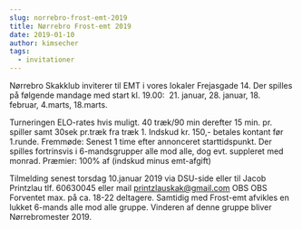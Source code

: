```yaml
---
slug: norrebro-frost-emt-2019
title: Nørrebro Frost-emt 2019
date: 2019-01-10
author: kimsecher
tags:
  - invitationer
---
```

Nørrebro Skakklub inviterer til EMT i vores lokaler Frejasgade 14.
Der spilles på følgende mandage med start kl. 19.00:  21. januar, 28. januar, 18. februar, 4.marts, 18.marts.

Turneringen ELO-rates hvis muligt. 40 træk/90 min derefter 15 min. pr. spiller samt 30sek pr.træk fra træk 1.
Indskud kr. 150,- betales kontant før 1.runde.
Fremmøde: Senest 1 time efter annonceret starttidspunkt.
Der spilles fortrinsvis i 6-mandsgrupper alle mod alle, dog evt. suppleret med monrad.
Præmier: 100% af (indskud minus emt-afgift)

Tilmelding senest torsdag 10.januar 2019 via DSU-side eller til Jacob Printzlau tlf. 60630045 eller mail printzlauskak@gmail.com
OBS OBS Forventet max. på ca. 18-22 deltagere.
Samtidig med Frost-emt afvikles en lukket 6-mands alle mod alle gruppe.
Vinderen af denne gruppe bliver Nørrebromester 2019.
